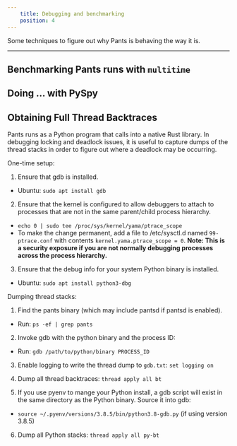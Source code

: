 ```yaml
---
    title: Debugging and benchmarking
    position: 4
---
```


Some techniques to figure out why Pants is behaving the way it is.

---

## Benchmarking Pants runs with `multitime`

## Doing ... with PySpy

## Obtaining Full Thread Backtraces

Pants runs as a Python program that calls into a native Rust library. In debugging locking and deadlock issues, it is useful to capture dumps of the thread stacks in order to figure out where a deadlock may be occurring.

One-time setup:

1. Ensure that gdb is installed.

- Ubuntu: `sudo apt install gdb`

2. Ensure that the kernel is configured to allow debuggers to attach to processes that are not in the same parent/child process hierarchy.

- `echo 0 | sudo tee /proc/sys/kernel/yama/ptrace_scope`
- To make the change permanent, add a file to /etc/sysctl.d named `99-ptrace.conf` with contents `kernel.yama.ptrace_scope = 0`. **Note: This is a security exposure if you are not normally debugging processes across the process hierarchy.**

3. Ensure that the debug info for your system Python binary is installed.

- Ubuntu: `sudo apt install python3-dbg`

Dumping thread stacks:

1. Find the pants binary (which may include pantsd if pantsd is enabled).

- Run: `ps -ef | grep pants`

2. Invoke gdb with the python binary and the process ID:

- Run: `gdb /path/to/python/binary PROCESS_ID`

3. Enable logging to write the thread dump to `gdb.txt`: `set logging on`

4. Dump all thread backtraces: `thread apply all bt`

5. If you use pyenv to mange your Python install, a gdb script will exist in the same directory as the Python binary. Source it into gdb:

- `source ~/.pyenv/versions/3.8.5/bin/python3.8-gdb.py` (if using version 3.8.5)

6. Dump all Python stacks: `thread apply all py-bt`



